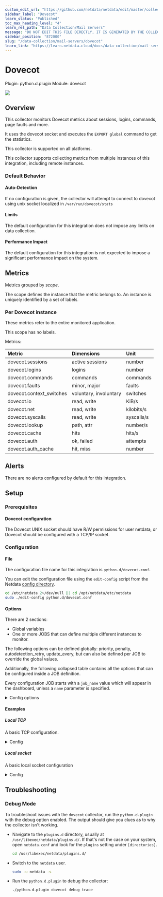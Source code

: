 ```yaml
---
custom_edit_url: "https://github.com/netdata/netdata/edit/master/collectors/python.d.plugin/dovecot/metadata.yaml"
sidebar_label: "Dovecot"
learn_status: "Published"
toc_max_heading_level: "4"
learn_rel_path: "Data Collection/Mail Servers"
message: "DO NOT EDIT THIS FILE DIRECTLY, IT IS GENERATED BY THE COLLECTOR'S metadata.yaml FILE"
sidebar_position: "872000"
slug: "/data-collection/mail-servers/dovecot"
learn_link: "https://learn.netdata.cloud/docs/data-collection/mail-servers/dovecot"
---
```



# Dovecot

Plugin: python.d.plugin
Module: dovecot

<img src="https://img.shields.io/badge/maintained%20by-Netdata-%2300ab44" />

## Overview

This collector monitors Dovecot metrics about sessions, logins, commands, page faults and more.

It uses the dovecot socket and executes the `EXPORT global` command to get the statistics.

This collector is supported on all platforms.

This collector supports collecting metrics from multiple instances of this integration, including remote instances.


### Default Behavior

#### Auto-Detection

If no configuration is given, the collector will attempt to connect to dovecot using unix socket localized in `/var/run/dovecot/stats`

#### Limits

The default configuration for this integration does not impose any limits on data collection.

#### Performance Impact

The default configuration for this integration is not expected to impose a significant performance impact on the system.


## Metrics

Metrics grouped by *scope*.

The scope defines the instance that the metric belongs to. An instance is uniquely identified by a set of labels.



### Per Dovecot instance

These metrics refer to the entire monitored application.

This scope has no labels.

Metrics:

| Metric | Dimensions | Unit |
|:------|:----------|:----|
| dovecot.sessions | active sessions | number |
| dovecot.logins | logins | number |
| dovecot.commands | commands | commands |
| dovecot.faults | minor, major | faults |
| dovecot.context_switches | voluntary, involuntary | switches |
| dovecot.io | read, write | KiB/s |
| dovecot.net | read, write | kilobits/s |
| dovecot.syscalls | read, write | syscalls/s |
| dovecot.lookup | path, attr | number/s |
| dovecot.cache | hits | hits/s |
| dovecot.auth | ok, failed | attempts |
| dovecot.auth_cache | hit, miss | number |



## Alerts

There are no alerts configured by default for this integration.


## Setup

### Prerequisites

#### Dovecot configuration

The Dovecot UNIX socket should have R/W permissions for user netdata, or Dovecot should be configured with a TCP/IP socket.


### Configuration

#### File

The configuration file name for this integration is `python.d/dovecot.conf`.


You can edit the configuration file using the `edit-config` script from the
Netdata [config directory](/docs/configuring/configuration#the-netdata-config-directory).

```bash
cd /etc/netdata 2>/dev/null || cd /opt/netdata/etc/netdata
sudo ./edit-config python.d/dovecot.conf
```
#### Options

There are 2 sections:

* Global variables
* One or more JOBS that can define multiple different instances to monitor.

The following options can be defined globally: priority, penalty, autodetection_retry, update_every, but can also be defined per JOB to override the global values.

Additionally, the following collapsed table contains all the options that can be configured inside a JOB definition.

Every configuration JOB starts with a `job_name` value which will appear in the dashboard, unless a `name` parameter is specified.


<details><summary>Config options</summary>

| Name | Description | Default | Required |
|:----|:-----------|:-------|:--------:|
| update_every | Sets the default data collection frequency. | 5 | False |
| priority | Controls the order of charts at the netdata dashboard. | 60000 | False |
| autodetection_retry | Sets the job re-check interval in seconds. | 0 | False |
| penalty | Indicates whether to apply penalty to update_every in case of failures. | yes | False |
| name | Job name. This value will overwrite the `job_name` value. JOBS with the same name are mutually exclusive. Only one of them will be allowed running at any time. This allows autodetection to try several alternatives and pick the one that works. |  | False |
| socket | Use this socket to communicate with Devcot | /var/run/dovecot/stats | False |
| host | Instead of using a socket, you can point the collector to an ip for devcot statistics. |  | False |
| port | Used in combination with host, configures the port devcot listens to. |  | False |

</details>

#### Examples

##### Local TCP

A basic TCP configuration.

<details><summary>Config</summary>

```yaml
localtcpip:
 name: 'local'
 host: '127.0.0.1'
 port: 24242

```
</details>

##### Local socket

A basic local socket configuration

<details><summary>Config</summary>

```yaml
localsocket:
 name: 'local'
 socket: '/var/run/dovecot/stats'

```
</details>



## Troubleshooting

### Debug Mode

To troubleshoot issues with the `dovecot` collector, run the `python.d.plugin` with the debug option enabled. The output
should give you clues as to why the collector isn't working.

- Navigate to the `plugins.d` directory, usually at `/usr/libexec/netdata/plugins.d/`. If that's not the case on
  your system, open `netdata.conf` and look for the `plugins` setting under `[directories]`.

  ```bash
  cd /usr/libexec/netdata/plugins.d/
  ```

- Switch to the `netdata` user.

  ```bash
  sudo -u netdata -s
  ```

- Run the `python.d.plugin` to debug the collector:

  ```bash
  ./python.d.plugin dovecot debug trace
  ```


